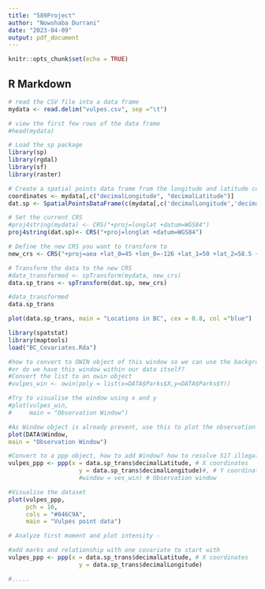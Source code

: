 ```yaml
---
title: "589Project"
author: "Nowshaba Durrani"
date: "2023-04-09"
output: pdf_document
---
```


```r
knitr::opts_chunk$set(echo = TRUE)
```


## R Markdown

```r
# read the CSV file into a data frame
mydata <- read.delim("vulpes.csv", sep ="\t")

# view the first few rows of the data frame
#head(mydata)
```


```r
# Load the sp package
library(sp)
library(rgdal)
library(sf)
library(raster)

# Create a spatial points data frame from the longitude and latitude columns
coordinates <- mydata[,c("decimalLongitude", "decimalLatitude")]
dat.sp <- SpatialPointsDataFrame(c(mydata[,c('decimalLongitude','decimalLatitude')]), data = mydata)

# Set the current CRS
#proj4string(mydata) <- CRS("+proj=longlat +datum=WGS84")
proj4string(dat.sp)<- CRS("+proj=longlat +datum=WGS84")

# Define the new CRS you want to transform to
new_crs <- CRS("+proj=aea +lat_0=45 +lon_0=-126 +lat_1=50 +lat_2=58.5 +x_0=1000000 +y_0=0 +datum=NAD83 +units=m +no_defs")

# Transform the data to the new CRS
#data_transformed <- spTransform(mydata, new_crs)
data.sp_trans <- spTransform(dat.sp, new_crs)

#data_transformed
data.sp_trans

plot(data.sp_trans, main = "Locations in BC", cex = 0.8, col ="blue")
```
```r

library(spatstat)
library(maptools)
load("BC_Covariates.Rda")

#how to convert to OWIN object of this window so we can use the background?
#or do we have this window within our data itself?
#Convert the list to an owin object
#vulpes_win <- owin(poly = list(x=DATA$Parks$X,y=DATA$Parks$Y))

#Try to visualise the window using x and y
#plot(vulpes_win,
#     main = "Observation Window")

#As Window object is already present, use this to plot the observation window
plot(DATA$Window,
main = "Observation Window")
```



```r
#Convert to a ppp object, how to add Window? how to resolve 517 illegal points? what is it?
vulpes_ppp <- ppp(x = data.sp_trans$decimalLatitude, # X coordinates
                    y = data.sp_trans$decimalLongitude)#, # Y coordinates
                    #window = ves_win) # Observation window

#Visualise the dataset
plot(vulpes_ppp,
     pch = 16,
     cols = "#046C9A",
     main = "Vulpes point data")
```

```r
# Analyze first moment and plot intensity - 

```


```r
#add marks and relationship with one covariate to start with
vulpes_ppp <- ppp(x = data.sp_trans$decimalLatitude, # X coordinates
                    y = data.sp_trans$decimalLongitude)

#.....
```